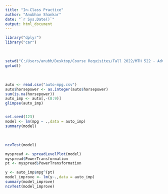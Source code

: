 ```yaml
---
title: "In-Class Practice"
author: "Anubhav Shankar"
date: "`r Sys.Date()`"
output: html_document
---
```


```r
library("dplyr")
library("car")
```

<br/>

```r
setwd("C:/Users/anubh/Desktop/Course Requisites/Fall 2022/MTH 522 - Advanced Mathematical Stats/In-Class Practice")
getwd()
```
<br/>
```r
auto <- read.csv("auto-mpg.csv")
auto$horsepower <- as.integer(auto$horsepower)
sum(is.na(horsepower))
auto_imp <- auto[,-(8:9)]
glimpse(auto_imp)


set.seed(123)
model <- lm(mpg ~ .,data = auto_imp)
summary(model)
```
<br/>
```r

ncvTest(model)

myspread <- spreadLevelPlot(model)
myspread$PowerTransformation
pt <- myspread$PowerTransformation

y <- auto_imp$mpg^(pt)
model_improve <- lm(y~.,data = auto_imp)
summary(model_improve)
ncvTest(model_improve)

```

